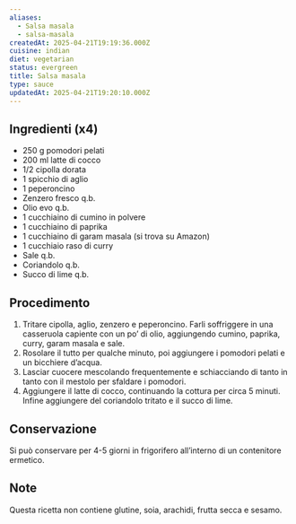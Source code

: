 ```yaml
---
aliases:
  - Salsa masala
  - salsa-masala
createdAt: 2025-04-21T19:19:36.000Z
cuisine: indian
diet: vegetarian
status: evergreen
title: Salsa masala
type: sauce
updatedAt: 2025-04-21T19:20:10.000Z
---
```

## Ingredienti (x4)

- 250 g pomodori pelati
- 200 ml latte di cocco
- 1/2 cipolla dorata
- 1 spicchio di aglio
- 1 peperoncino
- Zenzero fresco q.b.
- Olio evo q.b.
- 1 cucchiaino di cumino in polvere
- 1 cucchiaino di paprika
- 1 cucchiaino di garam masala (si trova su Amazon)
- 1 cucchiaio raso di curry
- Sale q.b.
- Coriandolo q.b.
- Succo di lime q.b.

## Procedimento

1. Tritare cipolla, aglio, zenzero e peperoncino. Farli soffriggere in una casseruola capiente con un po’ di olio, aggiungendo cumino, paprika, curry, garam masala e sale.
2. Rosolare il tutto per qualche minuto, poi aggiungere i pomodori pelati e un bicchiere d’acqua.
3. Lasciar cuocere mescolando frequentemente e schiacciando di tanto in tanto con il mestolo per sfaldare i pomodori.
4. Aggiungere il latte di cocco, continuando la cottura per circa 5 minuti. Infine aggiungere del coriandolo tritato e il succo di lime.

## Conservazione

Si può conservare per 4-5 giorni in frigorifero all’interno di un contenitore ermetico.

## Note

Questa ricetta non contiene glutine, soia, arachidi, frutta secca e sesamo.
